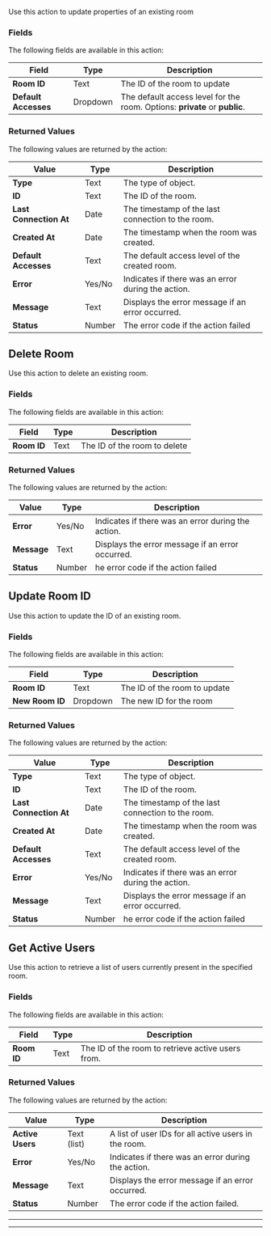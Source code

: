 Use this action to update properties of an existing room

### Fields

The following fields are available in this action:

| **Field**            | **Type** | **Description**                                                            |
| -------------------- | -------- | -------------------------------------------------------------------------- |
| **Room ID**          | Text     | The ID of the room to update                                               |
| **Default Accesses** | Dropdown | The default access level for the room. Options: **private** or **public**. |

### Returned Values

The following values are returned by the action:

| **Value**              | **Type** | **Description**                                    |
| ---------------------- | -------- | -------------------------------------------------- |
| **Type**               | Text     | The type of object.                                |
| **ID**                 | Text     | The ID of the room.                                |
| **Last Connection At** | Date     | The timestamp of the last connection to the room.  |
| **Created At**         | Date     | The timestamp when the room was created.           |
| **Default Accesses**   | Text     | The default access level of the created room.      |
| **Error**              | Yes/No   | Indicates if there was an error during the action. |
| **Message**            | Text     | Displays the error message if an error occurred.   |
| **Status**             | Number   | The error code if the action failed                |

## **Delete Room**

Use this action to delete an existing room.

### Fields

The following fields are available in this action:

| **Field**   | **Type** | **Description**              |
| ----------- | -------- | ---------------------------- |
| **Room ID** | Text     | The ID of the room to delete |

### Returned Values

The following values are returned by the action:

| **Value**   | **Type** | **Description**                                    |
| ----------- | -------- | -------------------------------------------------- |
| **Error**   | Yes/No   | Indicates if there was an error during the action. |
| **Message** | Text     | Displays the error message if an error occurred.   |
| **Status**  | Number   | he error code if the action failed                 |

## **Update Room ID**

Use this action to update the ID of an existing room.

### Fields

The following fields are available in this action:

| **Field**       | **Type** | **Description**              |
| --------------- | -------- | ---------------------------- |
| **Room ID**     | Text     | The ID of the room to update |
| **New Room ID** | Dropdown | The new ID for the room      |

### Returned Values

The following values are returned by the action:

| **Value**              | **Type** | **Description**                                    |
| ---------------------- | -------- | -------------------------------------------------- |
| **Type**               | Text     | The type of object.                                |
| **ID**                 | Text     | The ID of the room.                                |
| **Last Connection At** | Date     | The timestamp of the last connection to the room.  |
| **Created At**         | Date     | The timestamp when the room was created.           |
| **Default Accesses**   | Text     | The default access level of the created room.      |
| **Error**              | Yes/No   | Indicates if there was an error during the action. |
| **Message**            | Text     | Displays the error message if an error occurred.   |
| **Status**             | Number   | he error code if the action failed                 |

## **Get Active Users**

Use this action to retrieve a list of users currently present in the specified room.

### Fields

The following fields are available in this action:

| **Field**   | **Type** | **Description**                                   |
| ----------- | -------- | ------------------------------------------------- |
| **Room ID** | Text     | The ID of the room to retrieve active users from. |

### Returned Values

The following values are returned by the action:

| **Value**        | **Type**    | **Description**                                      |
| ---------------- | ----------- | ---------------------------------------------------- |
| **Active Users** | Text (list) | A list of user IDs for all active users in the room. |
| **Error**        | Yes/No      | Indicates if there was an error during the action.   |
| **Message**      | Text        | Displays the error message if an error occurred.     |
| **Status**       | Number      | The error code if the action failed.                 |

---

<liveblocksFooter />

---

<liveblocksFooter />

